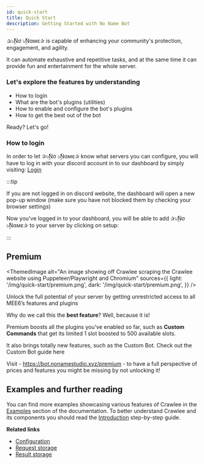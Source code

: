 ```yaml
---
id: quick-start
title: Quick Start
description: Getting Started with No Name Bot
---
```




✰๖ۣۜNσ ๖ۣۜNαмε✰ is capable of enhancing your community's protection, engagement, and agility.

It can automate exhaustive and repetitive tasks, and at the same time it can provide fun and entertainment for the whole server.

### Let's explore the features by understanding

* How to login
* What are the bot's plugins (utilities)
* How to enable and configure the bot's plugins
* How to get the best out of the bot

Ready? Let's go!


### How to login

In order to let ✰๖ۣۜNσ ๖ۣۜNαмε✰ know what servers you can configure, you will have to log in with your discord account in to our dashboard by simply visiting: <a href="https://bot.nonamestudio.xyz/login" target="_blank" rel="noreferrer">Login</a>

:::tip

If you are not logged in on discord website, the dashboard will open a new pop-up window (make sure you have not blocked them by checking your browser settings)

Now you've logged in to your dashboard, you will be able to add ✰๖ۣۜNσ ๖ۣۜNαмε✰ to your server by clicking on setup:

:::

## Premium

<ThemedImage
  alt="An image showing off Crawlee scraping the Crawlee website using Puppeteer/Playwright and Chromium"
  sources={{
    light: '/img/quick-start/premium.png',
    dark: '/img/quick-start/premium.png',
  }}
/>

Unlock the full potential of your server by getting unrestricted access to all MEE6’s features and plugins

Why do we call this the **best feature**? Well, because it is!

Premium boosts all the plugins you've enabled so far, such as **Custom Commands** that get its limited 1 slot boosted to 500 available slots.

It also brings totally new features, such as the Custom Bot. Check out the Custom Bot guide here

Visit - https://bot.nonamestudio.xyz/premium - to have a full perspective of prices and features you might be missing by not unlocking it!

## Examples and further reading
You can find more examples showcasing various features of Crawlee in the [Examples](./examples) section of the documentation. To better understand Crawlee and its components you should read the [Introduction](./introduction) step-by-step guide.

**Related links**

- [Configuration](./guides/configuration)
- [Request storage](./guides/request-storage)
- [Result storage](./guides/result-storage)
